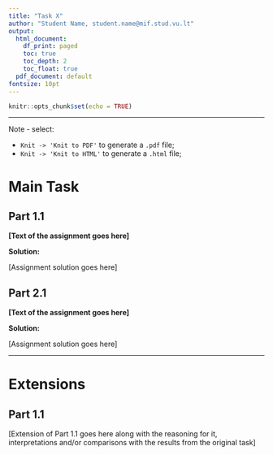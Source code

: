 ---
title: "Task X"
author: "Student Name, student.name@mif.stud.vu.lt"
output:
  html_document:
    df_print: paged
    toc: true
    toc_depth: 2
    toc_float: true
  pdf_document: default
fontsize: 10pt
---

```{r setup, include=FALSE}
knitr::opts_chunk$set(echo = TRUE)
```

---

Note - select:

- `Knit -> 'Knit to PDF'` to generate a `.pdf` file;
- `Knit -> 'Knit to HTML'` to generate a `.html` file;

# Main Task

## Part 1.1

**[Text of the assignment goes here]** 


**Solution:**

[Assignment solution goes here]


## Part 2.1

**[Text of the assignment goes here]**


**Solution:**

[Assignment solution goes here]

---

# Extensions

## Part 1.1

[Extension of Part 1.1 goes here along with the reasoning for it, interpretations and/or 
comparisons with the results from the original task]

